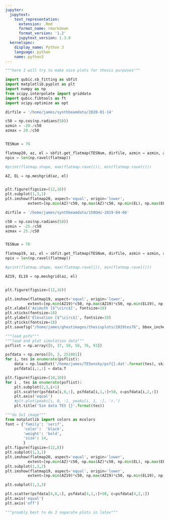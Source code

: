 ```yaml
---
jupyter:
  jupytext:
    text_representation:
      extension: .Rmd
      format_name: rmarkdown
      format_version: '1.2'
      jupytext_version: 1.3.0
  kernelspec:
    display_name: Python 3
    language: python
    name: python3
---
```


```python
"""here I will try to make nice plots for thesis purposes"""

```

```python
import qubic.sb_fitting as sbfit
import matplotlib.pyplot as plt
import numpy as np
from scipy.interpolate import griddata
import qubic.fibtools as ft
import scipy.optimize as opt
```

```python
dirfile = '/home/james/synthbeamdata/2020-01-14'

c50 = np.cos(np.radians(50))
azmin = -20./c50
azmax = 20./c50


TESNum = 76

flatmap20, az, el = sbfit.get_flatmap(TESNum, dirfile, azmin = azmin, azmax=azmax)
npix = len(np.ravel(flatmap))

#print(flatmap.shape, max(flatmap.ravel()), min(flatmap.ravel()))

AZ, EL = np.meshgrid(az, el)


plt.figure(figsize=(12,16))
plt.subplot(1,3,1)
plt.imshow(flatmap20, aspect='equal', origin='lower',
          extent=[np.min(AZ)*c50, np.max(AZ)*c50, np.min(EL), np.max(EL)])
```

```python
dirfile = '/home/james/synthbeamdata/150GHz-2019-04-06'

c50 = np.cos(np.radians(50))
azmin = -25./c50
azmax = 25./c50


TESNum = 76

flatmap19, az, el = sbfit.get_flatmap(TESNum, dirfile, azmin = azmin, azmax=azmax)
npix = len(np.ravel(flatmap))

#print(flatmap.shape, max(flatmap.ravel()), min(flatmap.ravel()))

AZ19, EL19 = np.meshgrid(az, el)


plt.figure(figsize=(12,16))

plt.imshow(flatmap19, aspect='equal', origin='lower',
          extent=[np.min(AZ19)*c50, np.max(AZ19)*c50, np.min(EL19), np.max(EL19)])
plt.xlabel('Azimuth [$^\circ$]', fontsize=18)
plt.xticks(fontsize=18)
plt.ylabel('Elevation [$^\circ$]', fontsize=18)
plt.yticks(fontsize=18)
plt.savefig("/home/james/ghostimages/thesisplots/2019tes76", bbox_inches='tight')
```

```python
"""load psfs"""
"""load and plot simulation data"""
psflist = np.array([6, 37, 50, 58, 76, 93])

psfdata = np.zeros([6, 3, 251001])
for i, tes in enumerate(psflist):
    data = np.loadtxt('/home/james/TESonsky/psf{}.dat'.format(tes), skiprows=1)
    psfdata[i,:,:] = data.T

plt.figure(figsize=(10,10))
for i , tes in enumerate(psflist):
    plt.subplot(2,3,i+1)
    plt.scatter(psfdata[i,0,:], psfdata[i,1,:]+50, c=psfdata[i,2,:])
    plt.axis('equal')
    #plt.plot(peaks[i, 0, :], peaks[i, 1, :], 'r.')
    plt.title('Sim data TES {}'.format(tes))
```

```python
"""do 3x1 image"""
from matplotlib import colors as mcolors
font = {'family': 'serif',
        'color':  'black',
        'weight': 'bold',
        'size': 14,
        }
plt.figure(figsize=(12,8))
plt.subplot(1,3,1)
plt.imshow(flatmap20, aspect='equal', origin='lower',
          extent=[np.min(AZ)*c50, np.max(AZ)*c50, np.min(EL), np.max(EL)])
plt.subplot(1,3,2)
plt.imshow(flatmap19, aspect='equal', origin='lower',
          extent=[np.min(AZ19)*c50, np.max(AZ19)*c50, np.min(EL19), np.max(EL19)])

plt.subplot(1,3,3)

plt.scatter(psfdata[4,0,:], psfdata[4,1,:]+50, c=psfdata[4,2,:])
plt.axis('equal')
plt.axis('off')
```

```python
"""proably best to do 3 separate plots in latex"""
```

```python

```
